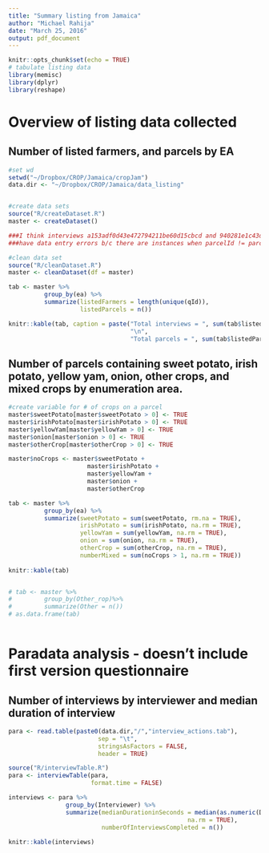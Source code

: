 ```yaml
---
title: "Summary listing from Jamaica"
author: "Michael Rahija"
date: "March 25, 2016"
output: pdf_document
---
```


```r
knitr::opts_chunk$set(echo = TRUE)
# tabulate listing data
library(memisc)
library(dplyr)
library(reshape)

```

# Overview of listing data collected

## Number of listed farmers, and parcels by EA
```r
#set wd
setwd("~/Dropbox/CROP/Jamaica/cropJam")
data.dir <- "~/Dropbox/CROP/Jamaica/data_listing"


#create data sets
source("R/createDataset.R")
master <- createDataset()

###I think interviews a153adf0d43e472794211be60d15cbcd and 940281e1c43d41cb84dd4dbf9b2b26dd
###have data entry errors b/c there are instances when parcelId != parcel_list

#clean data set
source("R/cleanDataset.R")
master <- cleanDataset(df = master)

tab <- master %>%
          group_by(ea) %>%
          summarize(listedFarmers = length(unique(qId)),
                    listedParcels = n())

knitr::kable(tab, caption = paste("Total interviews = ", sum(tab$listedFarmers),
                                  "\n", 
                                  "Total parcels = ", sum(tab$listedParcels)))

```


## Number of parcels containing sweet potato, irish potato, yellow yam, onion, other crops, and mixed crops by enumeration area. 
```r
#create variable for # of crops on a parcel
master$sweetPotato[master$sweetPotato > 0] <- TRUE
master$irishPotato[master$irishPotato > 0] <- TRUE
master$yellowYam[master$yellowYam > 0] <- TRUE
master$onion[master$onion > 0] <- TRUE
master$otherCrop[master$otherCrop > 0] <- TRUE

master$noCrops <- master$sweetPotato +
                      master$irishPotato +
                      master$yellowYam +
                      master$onion +
                      master$otherCrop 

tab <- master %>%
          group_by(ea) %>%
          summarize(sweetPotato = sum(sweetPotato, rm.na = TRUE),
                    irishPotato = sum(irishPotato, na.rm = TRUE),
                    yellowYam = sum(yellowYam, na.rm = TRUE), 
                    onion = sum(onion, na.rm = TRUE),
                    otherCrop = sum(otherCrop, na.rm = TRUE),
                    numberMixed = sum(noCrops > 1, na.rm = TRUE))
                      
knitr::kable(tab)


# tab <- master %>%
#         group_by(Other_rop)%>%
#         summarize(Other = n())
# as.data.frame(tab)
        
```

# Paradata analysis - doesn't include first version questionnaire

## Number of interviews by interviewer and median duration of interview
```r
para <- read.table(paste0(data.dir,"/","interview_actions.tab"),
                         sep = "\t",
                         stringsAsFactors = FALSE,
                         header = TRUE)

source("R/interviewTable.R")
para <- interviewTable(para, 
                       format.time = FALSE)

interviews <- para %>%
                group_by(Interviewer) %>%
                summarize(medianDurationinSeconds = median(as.numeric(Duration), 
                                                  na.rm = TRUE),
                          numberOfInterviewsCompleted = n())
                
knitr::kable(interviews)
````

